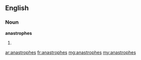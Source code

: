 ==English==

===Noun===
'''anastrophes'''

# {{plural of|anastrophe}}

[[ar:anastrophes]]
[[fr:anastrophes]]
[[mg:anastrophes]]
[[my:anastrophes]]